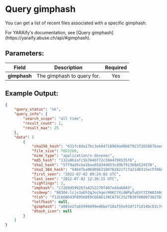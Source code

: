 
# Query gimphash

You can get a list of recent files associated with a specific gimphash.

<Callout type="info">
	For YARAify's documentation, see [Query
	gimphash](https://yaraify.abuse.ch/api/#gimphash).
</Callout>

## Parameters:

| Field        | Description                | Required |
| ------------ | -------------------------- | :------: |
| **gimphash** | The gimphash to query for. |   Yes    |

## Example Output:

```json
{
	"query_status": "ok",
	"query_info": {
		"search_scope": "all time",
		"result_count": 1,
		"result_max": 25
	},
	"data": [
		{
			"sha256_hash": "631fc8da17bc3eb84718969a48b679237165887baede146faba6df842c80ab5c",
			"file_size": 7053280,
			"mime_type": "application/x-dosexec",
			"md5_hash": "132a961afc5b7846f72c5944798535f6",
			"sha1_hash": "5ff9a26cba1baa65d34dd53cd9b7913b8e524570",
			"sha3_384_hash": "9404fba96909631807b2821f17a21d6315ec5f068b0c146a5cb7c58b073d7462374f44080f4ba5e255d130e0de981a72",
			"first_seen": "2022-07-02 09:24:03 UTC",
			"last_seen": "2022-07-02 12:26:15 UTC",
			"sightings": 2,
			"imphash": "c7269d59926fa4252270f407e4dab043",
			"ssdeep": "98304:lcjs3aEh2qJechqerH0KCYXidWPpTuEVtTZtWAI4AmnXTj+q+c6q1:28dqcp0KC8iMBLvTZkAI/m/+cF1",
			"tlsh": "T12C668D43F89560E9C6EAD130CA75C2527B307888073027D36F65AABA6B73BD05FB9750",
			"telfhash": null,
			"gimphash": "a081e2fab5999d99ed6be718af55e93df171d14bc83c7ca5fdc0907edba0d338",
			"dhash_icon": null
		}
	]
}
```
